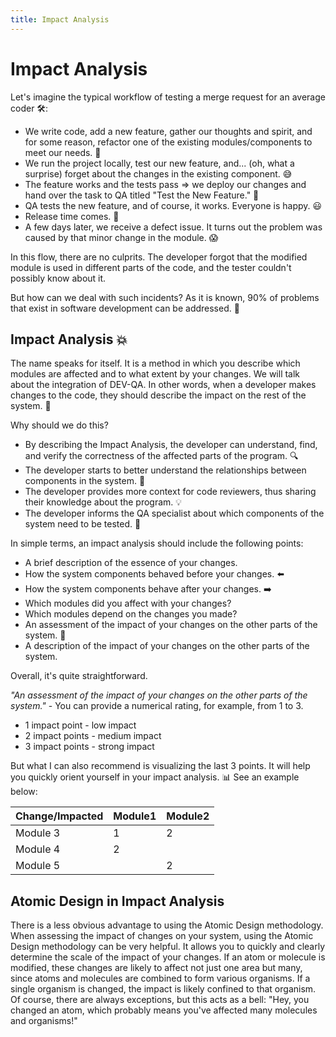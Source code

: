 ```yaml
---
title: Impact Analysis
---
```


# Impact Analysis

Let's imagine the typical workflow of testing a merge request for an average coder 🛠️:

- We write code, add a new feature, gather our thoughts and spirit, and for some reason, refactor one of the existing modules/components to meet our needs. 📝
- We run the project locally, test our new feature, and... (oh, what a surprise) forget about the changes in the existing component. 😅
- The feature works and the tests pass ⇒ we deploy our changes and hand over the task to QA titled "Test the New Feature." 🚀
- QA tests the new feature, and of course, it works. Everyone is happy. 😃
- Release time comes. 🚢
- A few days later, we receive a defect issue. It turns out the problem was caused by that minor change in the module. 😱

In this flow, there are no culprits. The developer forgot that the modified module is used in different parts of the code, and the tester couldn't possibly know about it.

But how can we deal with such incidents? As it is known, 90% of problems that exist in software development can be addressed. 🤔

## Impact Analysis 💥

The name speaks for itself. It is a method in which you describe which modules are affected and to what extent by your changes. We will talk about the integration of DEV-QA. In other words, when a developer makes changes to the code, they should describe the impact on the rest of the system. 🔄

Why should we do this?

- By describing the Impact Analysis, the developer can understand, find, and verify the correctness of the affected parts of the program. 🔍
- The developer starts to better understand the relationships between components in the system. 🧩
- The developer provides more context for code reviewers, thus sharing their knowledge about the program. 💡
- The developer informs the QA specialist about which components of the system need to be tested. 📢

In simple terms, an impact analysis should include the following points:

- A brief description of the essence of your changes.
- How the system components behaved before your changes. ⬅️
- How the system components behave after your changes. ➡️
- Which modules did you affect with your changes?
- Which modules depend on the changes you made?
- An assessment of the impact of your changes on the other parts of the system. 🔄
- A description of the impact of your changes on the other parts of the system.

Overall, it's quite straightforward.

*"An assessment of the impact of your changes on the other parts of the system."* - You can provide a numerical rating, for example, from 1 to 3.

- 1 impact point - low impact
- 2 impact points - medium impact
- 3 impact points - strong impact

But what I can also recommend is visualizing the last 3 points. It will help you quickly orient yourself in your impact analysis. 📊 See an example below:

| Change/Impacted | Module1 | Module2 |
| --------------- | ------- | ------- |
| Module 3        | 1       | 2       |
| Module 4        | 2       |         |
| Module 5        |         | 2       |

## Atomic Design in Impact Analysis

There is a less obvious advantage to using the Atomic Design methodology.
When assessing the impact of changes on your system, using the Atomic Design methodology can be very helpful. It allows you to quickly and 
clearly determine the scale of the impact of your changes. If an atom or molecule is modified, these changes are likely to affect not just 
one area but many, since atoms and molecules are combined to form various organisms. If a single organism is changed, the impact is likely 
confined to that organism. Of course, there are always exceptions, but this acts as a bell: "Hey, you changed an atom, which probably means 
you've affected many molecules and organisms!"
